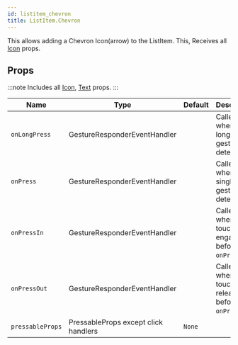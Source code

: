 ```yaml
---
id: listitem_chevron
title: ListItem.Chevron
---
```



This allows adding a Chevron Icon(arrow) to the ListItem.
This, Receives all [Icon](icon#props) props.

## Props

:::note
Includes all [Icon](/docs/documentation/icon#props), [Text](https://reactnative.dev/docs/text#props) props.
:::

<div class='table-responsive'>

| Name             | Type                                 | Default | Description                                       |
| ---------------- | ------------------------------------ | ------- | ------------------------------------------------- |
| `onLongPress`    | GestureResponderEventHandler         |         | Called when a long-tap gesture is detected.       |
| `onPress`        | GestureResponderEventHandler         |         | Called when a single tap gesture is detected.     |
| `onPressIn`      | GestureResponderEventHandler         |         | Called when a touch is engaged before `onPress`.  |
| `onPressOut`     | GestureResponderEventHandler         |         | Called when a touch is released before `onPress`. |
| `pressableProps` | PressableProps except click handlers | `None`  |                                                   |

</div>
